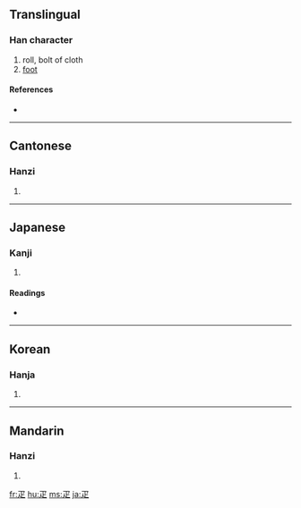 {{see|匹}}
==Translingual==

===Han character===
{{Han char|rn=103|rad=疋|as=00|sn=5|four=1780<sub>1</sub>|canj=弓卜人 (NYO)}}

# roll, bolt of cloth
# [[foot]]

====References====
* {{Han ref|kx=0767.160|dkj=21994|dj=1177.180|hdz=42749.010|uh=758B|ud=30091|bh=A5D4|bd=42452}}

----

==Cantonese==

===Hanzi===
{{yue-hanzi|jyut=|y=pat1}}

# {{defn|Cantonese}}

----

==Japanese==

===Kanji===
{{ja-kanji|grade=|rs=疋00}}

# {{defn|Japanese}}

====Readings====
* {{ja-readings|on=[[そ]] (so), [[しょ]] (sho), [[が]] (ga)|kun=[[あし]] (ashi), [[ひき]] (hiki)|nanori=}}

----

==Korean==

===Hanja===
{{ko-hanja|hangeul=[[필]], [[소]]|eumhun=|rv=pil, so|mr=p'il, so|y=phil, so}}

# {{defn|Korean}}

----

==Mandarin==

===Hanzi===
{{cmn-hanzi|pin=[[pǐ]] ([[pi3]])|wg=p'i<sup>3</sup>}}

# {{defn|Mandarin}}

[[fr:疋]]
[[hu:疋]]
[[ms:疋]]
[[ja:疋]]